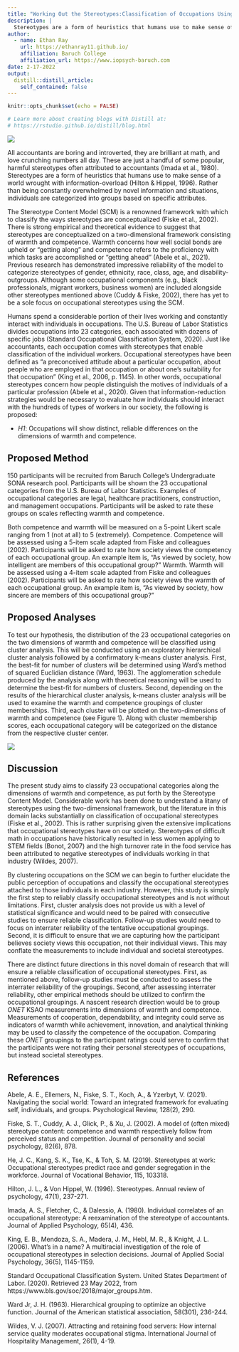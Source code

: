 ```yaml
---
title: "Working Out the Stereotypes:Classification of Occupations Using the Stereotype Content Model"
description: |
  Stereotypes are a form of heuristics that humans use to make sense of a world wrought with information-overload. The Stereotype Content Model (SCM) is a renowned framework with which to classify the ways stereotypes are conceptualized. The present study proposal suggests using the SCM to classify occupational stereotypes to reach a clearer understanding of how society views certain occupations.
author:
  - name: Ethan Ray
    url: https://ethanray11.github.io/
    affiliation: Baruch College
    affiliation_url: https://www.iopsych-baruch.com
date: 2-17-2022
output:
  distill::distill_article:
    self_contained: false
---
```


```r
knitr::opts_chunk$set(echo = FALSE)

# Learn more about creating blogs with Distill at:
# https://rstudio.github.io/distill/blog.html

```

![](image/header.png)

All accountants are boring and introverted, they are brilliant at math, and love crunching numbers all day. These are just a handful of some popular, harmful stereotypes often attributed to accountants 	(Imada et al., 1980). Stereotypes are a form of heuristics that humans use to make sense of a world wrought with information-overload (Hilton & Hippel, 1996). Rather than being constantly overwhelmed by novel information and situations, individuals are categorized into groups based on specific attributes. 

The Stereotype Content Model (SCM) is a renowned framework with which to classify the ways stereotypes are conceptualized (Fiske et al., 2002). There is strong empirical and theoretical evidence to suggest that stereotypes are conceptualized on a two-dimensional framework consisting of warmth and competence. Warmth concerns how well social bonds are upheld or “getting along” and competence refers to the proficiency with which tasks are accomplished or “getting ahead” (Abele et al., 2021). Previous research has demonstrated impressive reliability of the model to categorize stereotypes of gender, ethnicity, race, class, age, and disability-outgroups. Although some occupational components (e.g., black professionals, migrant workers, business women) are included alongside other stereotypes mentioned above (Cuddy & Fiske, 2002), there has yet to be a sole focus on occupational stereotypes using the SCM. 

Humans spend a considerable portion of their lives working and constantly interact with individuals in occupations. The U.S. Bureau of Labor Statistics divides occupations into 23 categories, each associated with dozens of specific jobs (Standard Occupational Classification System, 2020). Just like accountants, each occupation comes with stereotypes that enable classification of the individual workers. Occupational stereotypes have been defined as “a preconceived attitude about a particular occupation, about people who are employed in that occupation or about one’s suitability for that occupation” (King et al., 2006, p. 1145). In other words, occupational stereotypes concern how people distinguish the motives of individuals of a particular profession (Abele et al., 2020). Given that information-reduction strategies would be necessary to evaluate how individuals should interact with the hundreds of types of workers in our society, the following is proposed: 

- *H1*: Occupations will show distinct, reliable differences on the dimensions of warmth and competence. 

## Proposed Method

150 participants will be recruited from Baruch College’s Undergraduate SONA research pool. Participants will be shown the 23 occupational categories from the U.S. Bureau of Labor Statistics. Examples of occupational categories are legal, healthcare practitioners, construction, and management occupations. Participants will be asked to rate these groups on scales reflecting warmth and competence.

Both competence and warmth will be measured on a 5-point Likert scale ranging from 1 (not at all) to 5 (extremely). 
Competence. Competence will be assessed using a 5-item scale adapted from Fiske and colleagues (2002). Participants will be asked to rate how society views the competency of each occupational group. An example item is, “As viewed by society, how intelligent are members of this occupational group?”
Warmth. Warmth will be assessed using a 4-item scale adapted from Fiske and colleagues (2002). Participants will be asked to rate how society views the warmth of each occupational group. An example item is, “As viewed by society, how sincere are members of this occupational group?”

## Proposed Analyses

To test our hypothesis, the distribution of the 23 occupational categories on the two dimensions of warmth and competence will be classified using cluster analysis. This will be conducted using an exploratory hierarchical cluster analysis followed by a confirmatory k-means cluster analysis. First, the best-fit for number of clusters will be determined using Ward’s method of squared Euclidian distance (Ward, 1963). The agglomeration schedule produced by the analysis along with theoretical reasoning will be used to determine the best-fit for numbers of clusters. Second, depending on the results of the hierarchical cluster analysis, k-means cluster analysis will be used to examine the warmth and competence groupings of cluster memberships. Third, each cluster will be plotted on the two-dimensions of warmth and competence (see Figure 1). Along with cluster membership scores, each occupational category will be categorized on the distance from the respective cluster center. 

![](image/figure1.png)

## Discussion
	
The present study aims to classify 23 occupational categories along the dimensions of warmth and competence, as put forth by the Stereotype Content Model. Considerable work has been done to understand a litany of stereotypes using the two-dimensional framework, but the literature in this domain lacks substantially on classification of occupational stereotypes (Fiske et al., 2002). This is rather surprising given the extensive implications that occupational stereotypes have on our society. Stereotypes of difficult math in occupations have historically resulted in less women applying to STEM fields (Bonot, 2007) and the high turnover rate in the food service has been attributed to negative stereotypes of individuals working in that industry (Wildes, 2007). 
	
By clustering occupations on the SCM we can begin to further elucidate the public perception of occupations and classify the occupational stereotypes attached to those individuals in each industry. However, this study is simply the first step to reliably classify occupational stereotypes and is not without limitations. First, cluster analysis does not provide us with a level of statistical significance and would need to be paired with consecutive studies to ensure reliable classification. Follow-up studies would need to focus on interrater reliability of the tentative occupational groupings. Second, it is difficult to ensure that we are capturing how the participant believes society views this occupation, not their individual views. This may conflate the measurements to include individual and societal stereotypes. 

There are distinct future directions in this novel domain of research that will ensure a reliable classification of occupational stereotypes. First, as mentioned above, follow-up studies must be conducted to assess the interrater reliability of the groupings. Second, after assessing interrater reliability, other empirical methods should be utilized to confirm the occupational groupings. A nascent research direction would be to group *ONET* KSAO measurements into dimensions of warmth and competence. Measurements of cooperation, dependability, and integrity could serve as indicators of warmth while achievement, innovation, and analytical thinking may be used to classify the competence of the occupation. Comparing these *ONET* groupings to the participant ratings could serve to confirm that the participants were not rating their personal stereotypes of occupations, but instead societal stereotypes. 


## References
Abele, A. E., Ellemers, N., Fiske, S. T., Koch, A., & Yzerbyt, V. (2021). Navigating the social world: Toward an integrated framework for evaluating self, individuals, and groups. Psychological Review, 128(2), 290.

Fiske, S. T., Cuddy, A. J., Glick, P., & Xu, J. (2002). A model of (often mixed) stereotype content: competence and warmth respectively follow from perceived status and competition. Journal of personality and social psychology, 82(6), 878.

He, J. C., Kang, S. K., Tse, K., & Toh, S. M. (2019). Stereotypes at work: Occupational stereotypes predict race and gender segregation in the workforce. Journal of Vocational Behavior, 115, 103318.

Hilton, J. L., & Von Hippel, W. (1996). Stereotypes. Annual review of psychology, 47(1), 237-271.

Imada, A. S., Fletcher, C., & Dalessio, A. (1980). Individual correlates of an occupational stereotype: A reexamination of the stereotype of accountants. Journal of Applied Psychology, 65(4), 436.

King, E. B., Mendoza, S. A., Madera, J. M., Hebl, M. R., & Knight, J. L. (2006). What's in a name? A multiracial investigation of the role of occupational stereotypes in selection decisions. Journal of Applied Social Psychology, 36(5), 1145-1159.

Standard Occupational Classification System. United States Department of Labor. (2020). Retrieved 23 May 2022, from https://www.bls.gov/soc/2018/major_groups.htm.

Ward Jr, J. H. (1963). Hierarchical grouping to optimize an objective function. Journal of the American statistical association, 58(301), 236-244.

Wildes, V. J. (2007). Attracting and retaining food servers: How internal service quality moderates occupational stigma. International Journal of Hospitality Management, 26(1), 4-19.
